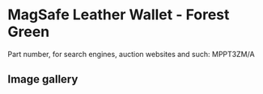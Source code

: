 
# MagSafe Leather Wallet - Forest Green

Part number, for search engines, auction websites and such: MPPT3ZM/A

## Image gallery

<div style={{ width: "768px" }}>
  <GalleryComponent
    images={[
      {
        original: "/everysource/MPPT3.png",
        thumbnail: "/everypreview/MPPT3.png",
      },
      {
        original: "/everysource/MPPT3_AV1.png",
        thumbnail: "/everypreview/MPPT3_AV1.png",
      },
      {
        original: "/everysource/MPPT3_AV2.png",
        thumbnail: "/everypreview/MPPT3_AV2.png",
      },
      {
        original: "/everysource/MPPT3_AV3.png",
        thumbnail: "/everypreview/MPPT3_AV3.png",
      },
      {
        original: "/everysource/MPPT3_AV4.png",
        thumbnail: "/everypreview/MPPT3_AV4.png",
      }
    ]}
  />
</div>